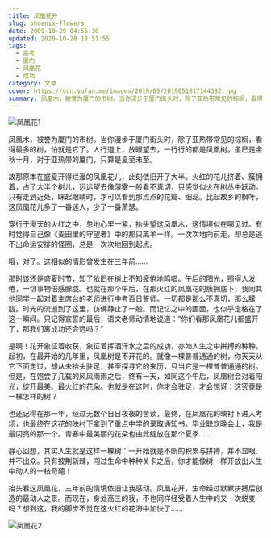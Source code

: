 ```yaml
---
title: 凤凰花开
slug: phoenix-flowers
date: 2009-10-29 04:56:30
updated: 2020-10-28 18:51:55
tags:
  - 高考
  - 厦门
  - 凤凰花
  - 成功
category: 文章
cover: https://cdn.yufan.me/images/2019/05/2019051817144382.jpg
summary: 凤凰木，被誉为厦门的市树。当你漫步于厦门街头时，除了亚热带常见的棕榈，看得最多的树，怕就是它了。人行道上，放眼望去，一行行的都是凤凰树。
---
```


![凤凰花1](https://cdn.yufan.me/images/2019/05/2019051817144382.jpg)

<MusicPlayer netease={109734} />

凤凰木，被誉为厦门的市树。当你漫步于厦门街头时，除了亚热带常见的棕榈，看得最多的树，怕就是它了。人行道上，放眼望去，一行行的都是凤凰树。虽已是金秋十月，对于亚热带的厦门，只算是夏至未至。

故那原本在盛夏开得烂漫的凤凰花儿，此刻依旧开了大半。火红的花儿挤着、簇拥着，占了大半个树儿，远远望去像薄雾一般看不真切，只感觉似火在树丛中跃动。只有走到近处，眯起眼睛时，才可以看到那点点的花瓣、细蕊。比起故乡的枫叶，这凤凰花儿多了一番迷人，少了一番萧瑟。

穿行于漫天的火红之中，忽地心里一紧，抬头望这凤凰木，这情境似在哪见过。有时觉得自己像《麦田里的守望者》中的那只羔羊一样。一次次地向前走，却总是逃不出命运安排的怪圈，总是一次次地回到起点。

哦，对了。这相似的情形曾发生在三年前……

那时该还是盛夏时节，知了依旧在树上不知疲倦地鸣唱。午后的阳光，照得人发倦，一切事物倍感朦胧。也就在那个午后，在那火红的凤凰花的簇拥底下，我同其他同学一起对着主席台的老师进行中考百日誓师。一切都是那么不真切，那么朦胧。时光的流逝到了这里，仿佛静止了一般。而记忆之中的画面，也似乎定格在了这一瞬间。只记得宣誓的最后，语文老师动情地说道：“你们看那凤凰花儿都盛开了，那我们离成功还会远吗？”

是啊！花开象征着收获，象征着挥洒汗水之后的成功，亦如人生之中拼搏的种种。起初，在最开始的几年里，凤凰树是不开花的。就像一棵普普通通的树，你天天从它下面走过，却从未抬头驻足，甚至探寻它的来历，只当它是一棵普普通通的树。但是，在饱尝了几载的风风雨雨之后，终有一天，如同这个午后，凤凰树会对着阳光，绽开最美、最火红的花朵。也就是在这时，你才会驻足，才会惊讶：这究竟是一棵怎样的树？

也还记得在那一年，经过无数个日日夜夜的苦读，最终，在凤凰花的映衬下进入考场，也最终在这花的映衬下拿到了重点中学的录取通知书。毕业联欢晚会上，我是最闪亮的那一个。青春中最美丽的花朵也由此绽放在那个夏季……

静心回想，其实人生就是这样一棵树：一开始就是不断的积累与拼搏，并不显眼、并不出众。只有披荆斩棘，闯过生命中种种关卡之后，你才能像树一样开放出人生中动人的一枝奇葩！

抬头看这凤凰花，三年前的情境依旧让我感动。凤凰花开，生命经过默默拼搏后创造的最动人之景。而现在，身处高三的我，不也同样经受着人生中的又一次蜕变吗？想到这，我的脚步不觉在这火红的花海中加快了……

![凤凰花2](https://cdn.yufan.me/images/2019/05/2019051817144785.jpg)
